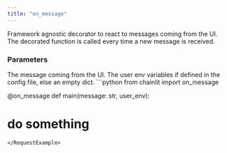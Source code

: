 ```yaml
---
title: "on_message"
---
```


Framework agnostic decorator to react to messages coming from the UI.
The decorated function is called every time a new message is received.

### Parameters

<ParamField path="message" type="str">
  The message coming from the UI.
</ParamField>

<ParamField path="user_env" type="Dict[str, str]">
  The user env variables if defined in the config file, else an empty dict.
</ParamField>

<RequestExample>
```python
from chainlit import on_message

@on_message
def main(message: str, user_env):
  # do something
```
</RequestExample>